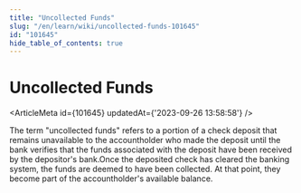 ```yaml
---
title: "Uncollected Funds"
slug: "/en/learn/wiki/uncollected-funds-101645"
id: "101645"
hide_table_of_contents: true
---
```



# Uncollected Funds

<ArticleMeta id={101645} updatedAt={'2023-09-26 13:58:58'} />
<div className='border-solid border-b border-t-0 my-4 border-[var(--ifm-color-gray-300)]' />

The term "uncollected funds" refers to a portion of a check deposit that remains unavailable to the accountholder who made the deposit until the bank verifies that the funds associated with the deposit have been received by the depositor's bank.Once the deposited check has cleared the banking system, the funds are deemed to have been collected. At that point, they become part of the accountholder's available balance.
